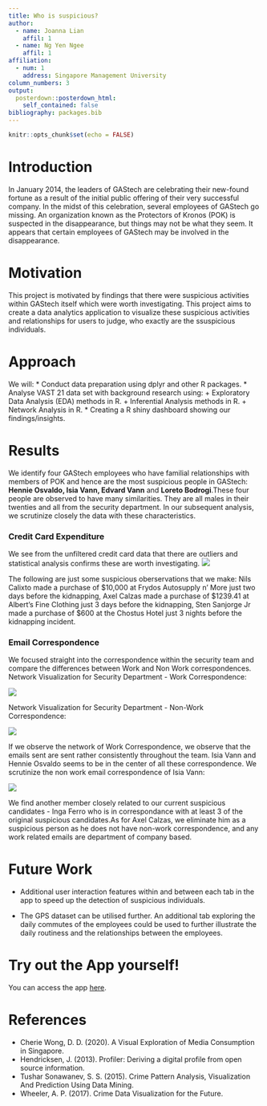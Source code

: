 ```yaml
---
title: Who is suspicious?
author:
  - name: Joanna Lian
    affil: 1
  - name: Ng Yen Ngee
    affil: 1
affiliation:
  - num: 1
    address: Singapore Management University
column_numbers: 3
output: 
  posterdown::posterdown_html:
    self_contained: false
bibliography: packages.bib
---
```


```r
knitr::opts_chunk$set(echo = FALSE)
```

# Introduction
In January 2014, the leaders of GAStech are celebrating their new-found fortune as a result of the initial public offering of their very successful company. In the midst of this celebration, several employees of GAStech go missing. An organization known as the Protectors of Kronos (POK) is suspected in the disappearance, but things may not be what they seem. It appears that certain employees of GAStech may be involved in the disappearance. 

# Motivation
This project is motivated by findings that there were suspicious activities within GAStech itself which were worth investigating. This project aims to create a data analytics application to visualize these suspicious activities and relationships for users to judge, who exactly are the ssuspicious individuals.

# Approach
We will:
* Conduct data preparation using dplyr and other R packages.
* Analyse VAST 21 data set with background research using:
    + Exploratory Data Analysis (EDA) methods in R.
    + Inferential Analysis methods in R.
    + Network Analysis in R.
* Creating a R shiny dashboard showing our findings/insights.

# Results
We identify four GAStech employees who have familial relationships with members of POK and hence are the most suspicious people in GAStech: **Hennie Osvaldo, Isia Vann, Edvard Vann** and **Loreto Bodrogi**.These four people are observed to have many similarities. They are all males in their twenties and all from the security department. In our subsequent analysis, we scrutinize closely the data with these characteristics. 

### Credit Card Expenditure
We see from the unfiltered credit card data that there are outliers and statistical analysis confirms these are worth investigating.
![](poster_files/figure-html/anova_department.JPG)

The following are just some suspicious oberservations that we make: Nils Calixto made a purchase of $10,000 at Frydos Autosupply n' More just two days before the kidnapping, Axel Calzas made a purchase of $1239.41 at Albert's Fine Clothing just 3 days before the kidnapping, Sten Sanjorge Jr made a purchase of $600 at the Chostus Hotel just 3 nights before the kidnapping incident.
  
### Email Correspondence 
We focused straight into the correspondence within the security team and compare the differences between Work and Non Work correspondences.
Network Visualization for Security Department - Work Correspondence: 

![](poster_files/figure-html/networkviz_security_work.JPG)

Network Visualization for Security Department - Non-Work Correspondence: 

![](poster_files/figure-html/networkviz_security_nonwork.JPG)

If we observe the network of Work Correspondence, we observe that the emails sent are sent rather consistently throughout the team. Isia Vann and Hennie Osvaldo seems to be in the center of all these correspondence. We scrutinize the non work email correspondence of Isia Vann: 

![](poster_files/figure-html/networkviz_security_iVann.JPG)

We find another member closely related to our current suspicious candidates - Inga Ferro who is in correspondance with at least 3 of the original suspicious candidates.As for Axel Calzas, we eliminate him as a suspicious person as he does not have non-work correspondence, and any work related emails are department of company based. 

# Future Work

* Additional user interaction features within and between each tab in the app to speed up the detection of suspicious individuals.

* The GPS dataset can be utilised further. An additional tab exploring the daily commutes of the employees could be used to further illustrate the daily routiness and the relationships between the employees.


# Try out the App yourself! 

You can access the app [here](https://whoissuspicious.shinyapps.io/who_is_suspicious/).

# References

* Cherie Wong, D. D. (2020). A Visual Exploration of Media Consumption in Singapore. 
* Hendricksen, J. (2013). Profiler: Deriving a digital profile from open source information. 
* Tushar Sonawanev, S. S. (2015). Crime Pattern Analysis, Visualization And Prediction Using Data Mining.
* Wheeler, A. P. (2017). Crime Data Visualization for the Future. 

